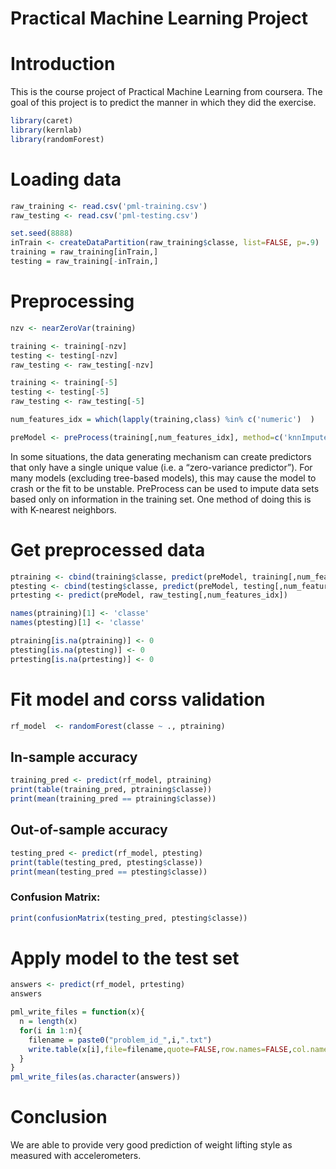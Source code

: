 Practical Machine Learning Project
========================================================

# Introduction
This is the course project of Practical Machine Learning from coursera.
The goal of this project is to predict the manner in which they did the exercise. 

```r
library(caret)
library(kernlab)
library(randomForest)
```

# Loading data
```r
raw_training <- read.csv('pml-training.csv')
raw_testing <- read.csv('pml-testing.csv')

set.seed(8888)
inTrain <- createDataPartition(raw_training$classe, list=FALSE, p=.9)
training = raw_training[inTrain,]
testing = raw_training[-inTrain,]
```


# Preprocessing
```r
nzv <- nearZeroVar(training)

training <- training[-nzv]
testing <- testing[-nzv]
raw_testing <- raw_testing[-nzv]

training <- training[-5]
testing <- testing[-5]
raw_testing <- raw_testing[-5]

num_features_idx = which(lapply(training,class) %in% c('numeric')  )

preModel <- preProcess(training[,num_features_idx], method=c('knnImpute'))
```
In some situations, the data generating mechanism can create predictors that only have a single unique value (i.e. a "zero-variance predictor"). For many models (excluding tree-based models), this may cause the model to crash or the fit to be unstable.
PreProcess can be used to impute data sets based only on information in the training set. One method of doing this is with K-nearest neighbors.

# Get preprocessed data
```r
ptraining <- cbind(training$classe, predict(preModel, training[,num_features_idx]))
ptesting <- cbind(testing$classe, predict(preModel, testing[,num_features_idx]))
prtesting <- predict(preModel, raw_testing[,num_features_idx])

names(ptraining)[1] <- 'classe'
names(ptesting)[1] <- 'classe'

ptraining[is.na(ptraining)] <- 0
ptesting[is.na(ptesting)] <- 0
prtesting[is.na(prtesting)] <- 0
```

# Fit model and corss validation
```r
rf_model  <- randomForest(classe ~ ., ptraining)
```

## In-sample accuracy
```r
training_pred <- predict(rf_model, ptraining) 
print(table(training_pred, ptraining$classe))
print(mean(training_pred == ptraining$classe))
```

## Out-of-sample accuracy
```r
testing_pred <- predict(rf_model, ptesting) 
print(table(testing_pred, ptesting$classe))
print(mean(testing_pred == ptesting$classe))
```

### Confusion Matrix: 
```r
print(confusionMatrix(testing_pred, ptesting$classe))
```

# Apply model to the test set
```r
answers <- predict(rf_model, prtesting) 
answers
```


```r
pml_write_files = function(x){
  n = length(x)
  for(i in 1:n){
    filename = paste0("problem_id_",i,".txt")
    write.table(x[i],file=filename,quote=FALSE,row.names=FALSE,col.names=FALSE)
  }
}
pml_write_files(as.character(answers))
```

# Conclusion
We are able to provide very good prediction of weight lifting style as measured with accelerometers.
